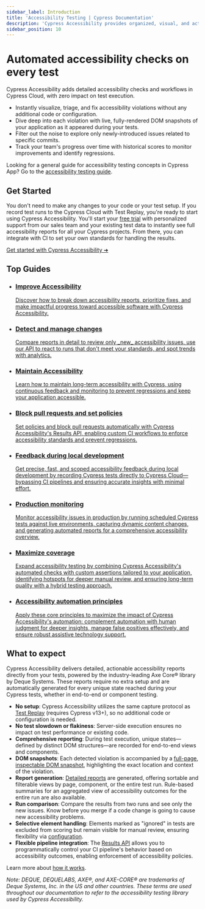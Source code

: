 ```yaml
---
sidebar_label: Introduction
title: 'Accessibility Testing | Cypress Documentation'
description: 'Cypress Accessibility provides organized, visual, and actionable accessibility reports, based completely on the tests you record to Cypress Cloud, and powered by Axe Core® by Deque Systems.'
sidebar_position: 10
---
```


<ProductHeading product="accessibility" />

# Automated accessibility checks on every test

Cypress Accessibility adds detailed accessibility checks and workflows in Cypress Cloud, with zero impact on test execution.

- Instantly visualize, triage, and fix accessibility violations without any additional code or configuration.
- Dive deep into each violation with live, fully-rendered DOM snapshots of your application as it appeared during your tests.
- Filter out the noise to explore only newly-introduced issues related to specific commits.
- Track your team's progress over time with historical scores to monitor improvements and identify regressions.

<Btn
  label="Request trial ➜"
  variant="indigo-dark"
  className="!mb-2 mr-1"
  href="https://www.cypress.io/accessibility?utm_medium=intro-cta&utm_source=docs.cypress.io&utm_content=Request%20trial"
/>
<Btn
  label="See a demo"
  icon="action-play-small"
  className="!mb-2 mr-1"
  href="https://on.cypress.io/accessibility-demo-video"
/>
<Btn
  label=" Explore an example project"
  icon="cypress-accessibility-outline"
  className="!mb-2 mr-1"
  href="https://on.cypress.io/rwa-accessibility-views?utm_source=docs.cypress.io&utm_medium=intro-cta&utm_content=Explore%20an%20example%20project"
/>

<DocsImage
  src="/img/accessibility/get-started/cypress-accessibility-overview.png"
  alt="A graphic showing the Cypress Accessibility dashboard including list of rules, views, and the user interface showing how devtools can be used"
  noBorder={true}
/>

Looking for a general guide for accessibility testing concepts in Cypress App? Go to the [accessibility testing guide](/app/guides/accessibility-testing).

## Get Started

You don't need to make any changes to your code or your test setup. If you record test runs to the Cypress Cloud with Test Replay, you're ready to start using Cypress Accessibility.
You'll start your [free trial](https://www.cypress.io/accessibility?utm_medium=intro-cta&utm_source=docs.cypress.io&utm_content=Request%20trial) with personalized support
from our sales team and your existing test data to instantly see full accessibility reports for all your Cypress projects.
From there, you can integrate with CI to set your own standards for handling the results.

[Get started with Cypress Accessibility ➜](/accessibility/get-started/setup)

## Top Guides

<ul class="guidesList">
  <li class="card">
    <a
      href="/accessibility/guides/improve-accessibility"
      aria-labelledby="card-title-1"
    >
      <Icon name="chart-line" />
      <h3 id="card-title-1">Improve Accessibility</h3>
      <p>
        Discover how to break down accessibility reports, prioritize fixes, and
        make impactful progress toward accessible software with Cypress
        Accessibility.
      </p>
    </a>
  </li>
  <li class="card">
    <a
      href="/accessibility/guides/detect-changes"
      aria-labelledby="card-title-8"
    >
      <Icon name="shield-halved" />
      <h3 id="card-title-8">Detect and manage changes</h3>
      <p>
        Compare reports in detail to review only _new_ accessibility issues, use
        our API to react to runs that don't meet your standards, and spot trends
        with analytics.
      </p>
    </a>
  </li>
  <li class="card">
    <a
      href="/accessibility/guides/maintain-accessibility"
      aria-labelledby="card-title-2"
    >
      <Icon name="magnifying-glass-chart" />
      <h3 id="card-title-2">Maintain Accessibility</h3>
      <p>
        Learn how to maintain long-term accessibility with Cypress, using
        continuous feedback and monitoring to prevent regressions and keep your
        application accessible.
      </p>
    </a>
  </li>
  <li class="card">
    <a
      href="/accessibility/guides/block-pull-requests"
      aria-labelledby="card-title-3"
    >
      <Icon name="bug-slash" />
      <h3 id="card-title-3">Block pull requests and set policies</h3>
      <p>
        Set policies and block pull requests automatically with Cypress
        Accessibility's Results API, enabling custom CI workflows to enforce
        accessibility standards and prevent regressions.
      </p>
    </a>
  </li>
  <li class="card">
    <a
      href="/accessibility/guides/local-development"
      aria-labelledby="card-title-4"
    >
      <Icon name="laptop-code" />
      <h3 id="card-title-4">Feedback during local development</h3>
      <p>
        Get precise, fast, and scoped accessibility feedback during local
        development by recording Cypress tests directly to Cypress
        Cloud—bypassing CI pipelines and ensuring accurate insights with minimal
        effort.
      </p>
    </a>
  </li>
  <li class="card">
    <a
      href="/accessibility/guides/production-monitoring"
      aria-labelledby="card-title-5"
    >
      <Icon name="user-shield" />
      <h3 id="card-title-5">Production monitoring</h3>
      <p>
        Monitor accessibility issues in production by running scheduled Cypress
        tests against live environments, capturing dynamic content changes, and
        generating automated reports for a comprehensive accessibility overview.
      </p>
    </a>
  </li>
  <li class="card">
    <a
      href="/accessibility/guides/maximize-coverage"
      aria-labelledby="card-title-6"
    >
      <Icon name="circle-half-stroke" />
      <h3 id="card-title-6">Maximize coverage</h3>
      <p>
        Expand accessibility testing by combining Cypress Accessibility's
        automated checks with custom assertions tailored to your application,
        identifying hotspots for deeper manual review, and ensuring long-term
        quality with a hybrid testing approach.
      </p>
    </a>
  </li>
  <li class="card">
    <a
      href="/accessibility/guides/accessibility-automation"
      aria-labelledby="card-title-7"
    >
      <Icon name="book-open-reader" />
      <h3 id="card-title-7">Accessibility automation principles</h3>
      <p>
        Apply these core principles to maximize the impact of Cypress
        Accessibility's automation: complement automation with human judgment
        for deeper insights, manage false positives effectively, and ensure
        robust assistive technology support.
      </p>
    </a>
  </li>
</ul>

## What to expect

Cypress Accessibility delivers detailed, actionable accessibility reports directly from your tests, powered by the industry-leading Axe Core® library by Deque Systems. These reports require no extra setup and are automatically generated for every unique state reached during your Cypress tests, whether in end-to-end or component testing.

- **No setup**: Cypress Accessibility utilizes the same capture protocol as [Test Replay](/cloud/features/test-replay) (requires Cypress v13+), so no additional code or configuration is needed.
- **No test slowdown or flakiness**: Server-side execution ensures no impact on test performance or existing code.
- **Comprehensive reporting**: During test execution, unique states—defined by distinct DOM structures—are recorded for end-to-end views and components.
- **DOM snapshots**: Each detected violation is accompanied by a [full-page, inspectable DOM snapshot](/accessibility/core-concepts/inspecting-violation-details), highlighting the exact location and context of the violation.
- **Report generation**: [Detailed reports](/accessibility/core-concepts/run-level-reports) are generated, offering sortable and filterable views by page, component, or the entire test run. Rule-based summaries for an aggregated view of accessibility outcomes for the entire run are also available.
- **Run comparison**: Compare the results from two runs and see only the new issues. Know before you merge if a code change is going to cause new accessibility problems.
- **Selective element handling**: Elements marked as "ignored" in tests are excluded from scoring but remain visible for manual review, ensuring flexibility via [configuration](/accessibility/configuration/overview).
- **Flexible pipeline integration**: The [Results API](/accessibility/results-api) allows you to programmatically control your CI pipeline's behavior based on accessibility outcomes, enabling enforcement of accessibility policies.

Learn more about [how it works](/accessibility/core-concepts/how-it-works).

_Note: DEQUE, DEQUELABS, AXE®, and AXE-CORE® are trademarks of Deque Systems, Inc. in the US and other countries. These terms are used throughout our documentation to refer to the accessibility testing library used by Cypress Accessibility._
